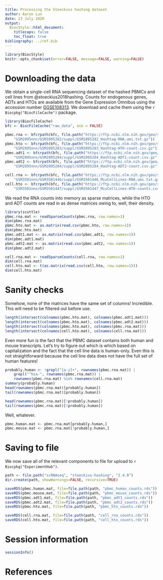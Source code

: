 ```yaml
---
title: Processing the Stoeckius hashing dataset
author: Aaron Lun
date: 23 July 2020 
output:
  BiocStyle::html_document:
    titlecaps: false
    toc_float: true
bibliography: ../ref.bib
---
```


```r
library(BiocStyle)
knitr::opts_chunk$set(error=FALSE, message=FALSE, warning=FALSE)
```

# Downloading the data

We obtain a single-cell RNA sequencing dataset of the hashed PBMCs and cell lines from @stoeckius2018hashing.
Counts for endogenous genes, ADTs and HTOs are available from the Gene Expression Omnibus
using the accession number [GGSE108313](https://www.ncbi.nlm.nih.gov/geo/query/acc.cgi?acc=GSE108313).
We download and cache them using the `r Biocpkg("BiocFileCache")` package.

```r
library(BiocFileCache)
bfc <- BiocFileCache("raw_data", ask = FALSE)

pbmc.rna <- bfcrpath(bfc, file.path("https://ftp.ncbi.nlm.nih.gov/geo/samples",
    "GSM2895nnn/GSM2895282/suppl/GSM2895282_Hashtag-RNA.umi.txt.gz"))
pbmc.hto <- bfcrpath(bfc, file.path("https://ftp.ncbi.nlm.nih.gov/geo/samples",
    "GSM2895nnn/GSM2895283/suppl/GSM2895283_Hashtag-HTO-count.csv.gz"))
pbmc.adt1 <- bfcrpath(bfc, file.path("https://ftp.ncbi.nlm.nih.gov/geo/samples",
    "GSM2895nnn/GSM2895284/suppl/GSM2895284_Hashtag-ADT1-count.csv.gz"))
pbmc.adt2 <- bfcrpath(bfc, file.path("https://ftp.ncbi.nlm.nih.gov/geo/samples",
    "GSM2895nnn/GSM2895284/suppl/GSM2895284_Hashtag-ADT2-count.csv.gz"))

cell.rna <- bfcrpath(bfc, file.path("https://ftp.ncbi.nlm.nih.gov/geo/samples",
    "GSM3501nnn/GSM3501446/suppl/GSM3501446_MixCellLines-RNA.umi.txt.gz"))
cell.hto <- bfcrpath(bfc, file.path("https://ftp.ncbi.nlm.nih.gov/geo/samples",
    "GSM3501nnn/GSM3501447/suppl/GSM3501447_MixCellLines-HTO-counts.csv.gz"))
```

We read the RNA counts into memory as sparse matrices,
while the HTO and ADT counts are read in as dense matrices owing to, well, their density.

```r
library(scuttle)
pbmc.rna.mat <- readSparseCounts(pbmc.rna, row.names=1)
dim(pbmc.rna.mat)
pbmc.hto.mat <- as.matrix(read.csv(pbmc.hto, row.names=1))
dim(pbmc.hto.mat)
pbmc.adt1.mat <- as.matrix(read.csv(pbmc.adt1, row.names=1))
dim(pbmc.adt1.mat)
pbmc.adt2.mat <- as.matrix(read.csv(pbmc.adt2, row.names=1))
dim(pbmc.adt2.mat)

cell.rna.mat <- readSparseCounts(cell.rna, row.names=1)
dim(cell.rna.mat)
cell.hto.mat <- t(as.matrix(read.csv(cell.hto, row.names=1)))
dim(cell.hto.mat)
```

# Sanity checks

Somehow, none of the matrices have the same set of columns!
Incredible.
This will need to be filtered out before use.

```r
length(intersect(colnames(pbmc.hto.mat), colnames(pbmc.adt1.mat)))
length(intersect(colnames(pbmc.hto.mat), colnames(pbmc.adt2.mat)))
length(intersect(colnames(pbmc.hto.mat), colnames(pbmc.rna.mat)))
length(intersect(colnames(cell.hto.mat), colnames(cell.rna.mat)))
```

Even more fun is the fact that the PBMC dataset contains both human and mouse transcripts.
Let's try to figure out which is which based on capitalization and the fact that the cell line data is human-only.
Even this is not straightforward because the cell line data does not have the full set of human features!

```r
probably.human <- !grepl("[a-z]+", rownames(pbmc.rna.mat)) |
    grepl("^hsa-", rownames(pbmc.rna.mat)) |
    rownames(pbmc.rna.mat) %in% rownames(cell.rna.mat)
summary(probably.human)
head(rownames(pbmc.rna.mat)[probably.human])
tail(rownames(pbmc.rna.mat)[probably.human])

head(rownames(pbmc.rna.mat)[!probably.human])
tail(rownames(pbmc.rna.mat)[!probably.human])
```

Well, whatever.

```r
pbmc.human.mat <- pbmc.rna.mat[probably.human,]
pbmc.mouse.mat <- pbmc.rna.mat[!probably.human,]
```

# Saving to file 

We now save all of the relevant components to file for upload to `r Biocpkg("ExperimentHub")`.

```r
path <- file.path("scRNAseq", "stoeckius-hashing", "2.4.0")
dir.create(path, showWarnings=FALSE, recursive=TRUE)

saveRDS(pbmc.human.mat, file=file.path(path, "pbmc_human_counts.rds"))
saveRDS(pbmc.mouse.mat, file=file.path(path, "pbmc_mouse_counts.rds"))
saveRDS(pbmc.adt1.mat, file=file.path(path, "pbmc_adt1_counts.rds"))
saveRDS(pbmc.adt2.mat, file=file.path(path, "pbmc_adt2_counts.rds"))
saveRDS(pbmc.hto.mat, file=file.path(path, "pbmc_hto_counts.rds"))

saveRDS(cell.rna.mat, file=file.path(path, "cell_rna_counts.rds"))
saveRDS(cell.hto.mat, file=file.path(path, "cell_hto_counts.rds"))
```

# Session information

```r
sessionInfo()
```

# References
